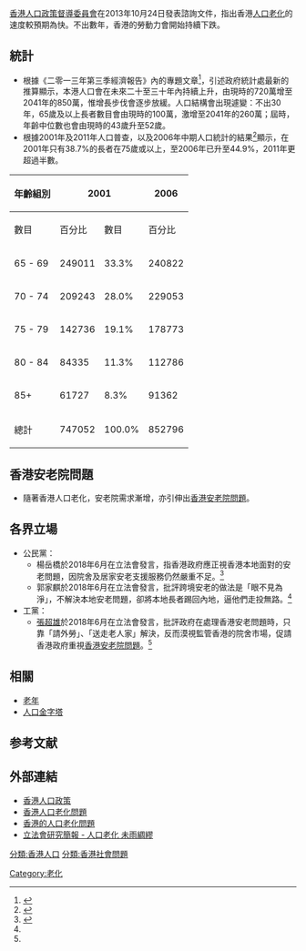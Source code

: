 [[香港|香港]][[人口政策督導委員會|人口政策督導委員會]]在2013年10月24日發表諮詢文件，指出香港[[人口老化|人口老化]]的速度較預期為快。不出數年，香港的勞動力會開始持續下跌。

==統計==
*根據《二零一三年第三季經濟報告》內的專題文章<ref>{{Cite web |url=http://www.hkeconomy.gov.hk/tc/pdf/box-13q3-c5-1.pdf |title=專題 5.1 - 香港人口老化：挑戰與機遇 |accessdate=2015-03-11 |archive-date=2015-04-02 |archive-url=https://web.archive.org/web/20150402162142/http://www.hkeconomy.gov.hk/tc/pdf/box-13q3-c5-1.pdf |dead-url=no }}</ref>，引述政府統計處最新的推算顯示，本港人口會在未來二十至三十年內持續上升，由現時的720萬增至2041年的850萬，惟增長步伐會逐步放緩。人口結構會出現遽變：不出30年，65歲及以上長者數目會由現時的100萬，激增至2041年的260萬；屆時，年齡中位數也會由現時的43歲升至52歲。
*根據2001年及2011年人口普查，以及2006年中期人口統計的結果<ref>{{Cite web |url=http://www.census2011.gov.hk/pdf/older-persons.pdf |title=《2011年人口普查 - 主題性報告：長者》 |accessdate=2015-03-11 |archive-date=2015-01-17 |archive-url=https://web.archive.org/web/20150117011749/http://www.census2011.gov.hk/pdf/older-persons.pdf |dead-url=no }}</ref>顯示，在2001年只有38.7%的長者在75歲或以上，至2006年已升至44.9%，2011年更超過半數。
{| class="wikitable"
|-
! rowspan="2"|年齡組別 !! colspan="2"|2001 !! colspan="2"|2006 !! colspan="2"|2011 
|-
|  數目 || 百分比 || 數目 || 百分比 || 數目 || 百分比
|-
| 65 - 69 || 249011 || 33.3% || 240822 || 28.2% || 234300 || 24.9%
|-
| 70 - 74 || 209243 || 28.0% || 229053 || 26.9% || 230440 || 24.5%
|-
| 75 - 79 || 142736 || 19.1% || 178773 || 21.0% || 205151 || 21.8%
|-
| 80 - 84 || 84335 || 11.3% || 112786 || 13.2% || 146082 || 15.5%
|-
| 85+ || 61727 || 8.3% || 91362 || 10.7% || 125339 || 13.3%
|-
| 總計 || 747052 || 100.0% || 852796 || 100.0% || 941312 || 100.0%
|}

==香港安老院問題==
*隨著香港人口老化，安老院需求漸增，亦引伸出[[香港安老院問題|香港安老院問題]]。
==各界立場==
*公民黨：
**楊岳橋於2018年6月在立法會發言，指香港政府應正視香港本地面對的安老問題，因院舍及居家安老支援服務仍然嚴重不足。<ref name="HK01-20180621">{{cite web |author1=潘希橋 |author2=劉婉雯 |author3=黃詠榆 |title=建制派提延伸跨境養老福利至大灣區　 議案遭否決 |url=https://www.hk01.com/%E6%94%BF%E6%83%85/201558/%E5%BB%BA%E5%88%B6%E6%B4%BE%E6%8F%90%E5%BB%B6%E4%BC%B8%E8%B7%A8%E5%A2%83%E9%A4%8A%E8%80%81%E7%A6%8F%E5%88%A9%E8%87%B3%E5%A4%A7%E7%81%A3%E5%8D%80-%E8%AD%B0%E6%A1%88%E9%81%AD%E5%90%A6%E6%B1%BA |accessdate=2020-05-18}}</ref>
**郭家麒於2018年6月在立法會發言，批評跨境安老的做法是「眼不見為淨」，不解決本地安老問題，卻將本地長者踢回內地，逼他們走投無路。<ref name="HK01-20180621"/>
*工黨：
**[[張超雄|張超雄]]於2018年6月在立法會發言，批評政府在處理香港安老問題時，只靠「請外勞」、「送走老人家」解決，反而漠視監管香港的院舍市場，促請香港政府重視[[香港安老院問題|香港安老院問題]]。<ref name="HK01-20180621"/>

==相關==
*[[老年|老年]]
*[[人口金字塔|人口金字塔]]

==参考文献==
{{reflist}}
==外部連結==
*[http://www.hkpopulation.gov.hk/tc/ 香港人口政策] {{Wayback|url=http://www.hkpopulation.gov.hk/tc/ |date=20150402103349 }}
*[https://web.archive.org/web/20150924030856/http://www.hkhs.com/pdf/liberal/Book3_Part1_02.pdf 香港人口老化問題]
*[https://web.archive.org/web/20150402100739/http://www.welovehk.org/2014/09/%E9%A6%99%E6%B8%AF%E7%9A%84%E4%BA%BA%E5%8F%A3%E8%80%81%E5%8C%96%E5%95%8F%E9%A1%8C/ 香港的人口老化問題]
*[http://www.legco.gov.hk/research-publications/chinese/1415rb01-preparing-for-population-ageing-20141113-c.pdf 立法會研究簡報 - 人口老化 未雨綢繆] {{Wayback|url=http://www.legco.gov.hk/research-publications/chinese/1415rb01-preparing-for-population-ageing-20141113-c.pdf |date=20151123173130 }}

[[分類:香港人口|分類:香港人口]]
[[分類:香港社會問題|分類:香港社會問題]]
[[Category:老化|Category:老化]]